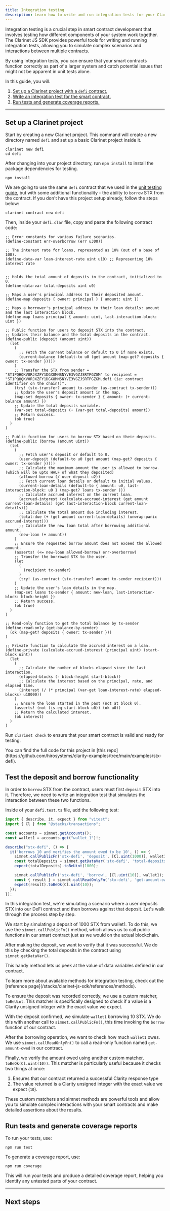 ```yaml
---
title: Integration testing
description: Learn how to write and run integration tests for your Clarity smart contracts using the Clarinet JS SDK and Vitest.
---
```


Integration testing is a crucial step in smart contract development that involves testing how different components of your system work together. The Clarinet JS SDK provides powerful tools for writing and running integration tests, allowing you to simulate complex scenarios and interactions between multiple contracts.

By using integration tests, you can ensure that your smart contracts function correctly as part of a larger system and catch potential issues that might not be apparent in unit tests alone.

In this guide, you will:

1. [Set up a Clarinet project with a `defi` contract.](#set-up-a-clarinet-project)
2. [Write an integration test for the smart contract.](#test-the-deposit-and-borrow-functionality)
3. [Run tests and generate coverage reports.](#run-tests-and-generate-coverage-reports)

---

## Set up a Clarinet project

Start by creating a new Clarinet project. This command will create a new directory named `defi` and set up a basic Clarinet project inside it.

```console title="Terminal"
clarinet new defi
cd defi
```

After changing into your project directory, run `npm install` to install the package dependencies for testing.

```console title="Terminal"
npm install
```

We are going to use the same `defi` contract that we used in the [unit testing guide](/stacks/clarinet-js-sdk/guides/unit-testing), but with some additional functionality - the ability to `borrow` STX from the contract. If you don't have this project setup already, follow the steps below:

```console title="Terminal"
clarinet contract new defi
```

Then, inside your `defi.clar` file, copy and paste the following contract code:

```clarity
;; Error constants for various failure scenarios.
(define-constant err-overborrow (err u300))

;; The interest rate for loans, represented as 10% (out of a base of 100).
(define-data-var loan-interest-rate uint u10) ;; Representing 10% interest rate


;; Holds the total amount of deposits in the contract, initialized to 0.
(define-data-var total-deposits uint u0)

;; Maps a user's principal address to their deposited amount.
(define-map deposits { owner: principal } { amount: uint })

;; Maps a borrower's principal address to their loan details: amount and the last interaction block.
(define-map loans principal { amount: uint, last-interaction-block: uint })

;; Public function for users to deposit STX into the contract.
;; Updates their balance and the total deposits in the contract.
(define-public (deposit (amount uint))
  (let
    (
      ;; Fetch the current balance or default to 0 if none exists.
      (current-balance (default-to u0 (get amount (map-get? deposits { owner: tx-sender }))))
    )
    ;; Transfer the STX from sender = "ST1PQHQKV0RJXZFY1DGX8MNSNYVE3VGZJSRTPGZGM" to recipient = "ST1PQHQKV0RJXZFY1DGX8MNSNYVE3VGZJSRTPGZGM.defi (ie: contract identifier on the chain!)".
    (try! (stx-transfer? amount tx-sender (as-contract tx-sender)))
    ;; Update the user's deposit amount in the map.
    (map-set deposits { owner: tx-sender } { amount: (+ current-balance amount) })
    ;; Update the total deposits variable.
    (var-set total-deposits (+ (var-get total-deposits) amount))
    ;; Return success.
    (ok true)
  )
)

;; Public function for users to borrow STX based on their deposits.
(define-public (borrow (amount uint))
  (let
    (
      ;; Fetch user's deposit or default to 0.
      (user-deposit (default-to u0 (get amount (map-get? deposits { owner: tx-sender }))))
      ;; Calculate the maximum amount the user is allowed to borrow. (which will be upto HALF of what they deposited)
      (allowed-borrow (/ user-deposit u2))
      ;; Fetch current loan details or default to initial values.
      (current-loan-details (default-to { amount: u0, last-interaction-block: u0 } (map-get? loans tx-sender )))
      ;; Calculate accrued interest on the current loan.
      (accrued-interest (calculate-accrued-interest (get amount current-loan-details) (get last-interaction-block current-loan-details)))
      ;; Calculate the total amount due including interest.
      (total-due (+ (get amount current-loan-details) (unwrap-panic accrued-interest)))
      ;; Calculate the new loan total after borrowing additional amount.
      (new-loan (+ amount))
    )
    ;; Ensure the requested borrow amount does not exceed the allowed amount.
    (asserts! (<= new-loan allowed-borrow) err-overborrow)
    ;; Transfer the borrowed STX to the user.
    (let
      (
        (recipient tx-sender)
      )
      (try! (as-contract (stx-transfer? amount tx-sender recipient)))
    )
    ;; Update the user's loan details in the map.
    (map-set loans tx-sender { amount: new-loan, last-interaction-block: block-height })
    ;; Return success.
    (ok true)
  )
)

;; Read-only function to get the total balance by tx-sender
(define-read-only (get-balance-by-sender)
  (ok (map-get? deposits { owner: tx-sender }))
)

;; Private function to calculate the accrued interest on a loan.
(define-private (calculate-accrued-interest (principal uint) (start-block uint))
  (let
    (
      ;; Calculate the number of blocks elapsed since the last interaction.
      (elapsed-blocks (- block-height start-block))
      ;; Calculate the interest based on the principal, rate, and elapsed time.
      (interest (/ (* principal (var-get loan-interest-rate) elapsed-blocks) u10000))
    )
    ;; Ensure the loan started in the past (not at block 0).
    (asserts! (not (is-eq start-block u0)) (ok u0))
    ;; Return the calculated interest.
    (ok interest)
  )
)
```

Run `clarinet check` to ensure that your smart contract is valid and ready for testing.

<Callout>
You can find the full code for this project in [this repo](https://github.com/hirosystems/clarity-examples/tree/main/examples/stx-defi).
</Callout>

## Test the deposit and borrow functionality

In order to `borrow` STX from the contract, users must first `deposit` STX into it. Therefore, we need to write an integration test that simulates the interaction between these two functions.

Inside of your `defi.test.ts` file, add the following test:

```typescript
import { describe, it, expect } from "vitest";
import { Cl } from "@stacks/transactions";

const accounts = simnet.getAccounts();
const wallet1 = accounts.get("wallet_1")!;

describe("stx-defi", () => {
  it('borrows 10 and verifies the amount owed to be 10', () => {
    simnet.callPublicFn('stx-defi', 'deposit', [Cl.uint(1000)], wallet1);
    const totalDeposits = simnet.getDataVar('stx-defi', 'total-deposits');
    expect(totalDeposits).toBeUint(1000);

    simnet.callPublicFn('stx-defi', 'borrow', [Cl.uint(10)], wallet1);
    const { result } = simnet.callReadOnlyFn('stx-defi', 'get-amount-owed', [], wallet1);
    expect(result).toBeOk(Cl.uint(10));
  });
});
```

In this integration test, we're simulating a scenario where a user deposits STX into our DeFi contract and then borrows against that deposit. Let's walk through the process step by step.

We start by simulating a deposit of 1000 STX from wallet1. To do this, we use the `simnet.callPublicFn()` method, which allows us to call public functions in our smart contract just as we would on the actual blockchain.

After making the deposit, we want to verify that it was successful. We do this by checking the total deposits in the contract using `simnet.getDataVar()`.

This handy method lets us peek at the value of data variables defined in our contract.

<Callout>
To learn more about available methods for integration testing, check out the [reference page](/stacks/clarinet-js-sdk/references/methods).
</Callout>

To ensure the deposit was recorded correctly, we use a custom matcher, `toBeUint`. This matcher is specifically designed to check if a value is a Clarity unsigned integer with the exact value we expect.

With the deposit confirmed, we simulate `wallet1` borrowing 10 STX. We do this with another call to `simnet.callPublicFn()`, this time invoking the `borrow` function of our contract.

After the borrowing operation, we want to check how much `wallet1` owes. We use `simnet.callReadOnlyFn()` to call a read-only function named `get-amount-owed` in our contract.

Finally, we verify the amount owed using another custom matcher, `toBeOk(Cl.uint(10))`. This matcher is particularly useful because it checks two things at once:

1. Ensures that our contract returned a successful Clarity response type
2. The value returned is a Clarity unsigned integer with the exact value we expect (`10`).

These custom matchers and simnet methods are powerful tools and allow you to simulate complex interactions with your smart contracts and make detailed assertions about the results.

## Run tests and generate coverage reports

To run your tests, use:

```console title="Terminal"
npm run test
```

To generate a coverage report, use:

```console title="Terminal"
npm run coverage
```

This will run your tests and produce a detailed coverage report, helping you identify any untested parts of your contract.

---

## Next steps

<Cards>
  <Card
    href="/stacks/clarinet-js-sdk/references/simnet"
    title="API Reference"
    description="Dive deeper into the properties and methods available in the Clarinet JS SDK."
  />
  <Card
    href="/stacks/clarinet-js-sdk/references/custom-matchers"
    title="Custom matchers"
    description="Learn about the custom matchers that are available in the Clarinet JS SDK."
  />
  <Card
    href="/stacks/clarinet-js-sdk/references/methods"
    title="SDK methods"
    description="Learn about the methods available in the Clarinet JS SDK."
  />
</Cards>